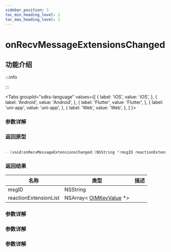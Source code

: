 ```yaml
---
sidebar_position: 3
toc_min_heading_level: 2
toc_max_heading_level: 2
---
```


# onRecvMessageExtensionsChanged

## 功能介绍

:::info

:::

<Tabs
groupId="sdks-language"
values={[
{ label: 'iOS', value: 'iOS', },
{ label: 'Android', value: 'Android', },
{ label: 'Flutter', value: 'Flutter', },
{ label: 'uni-app', value: 'uni-app', },
{ label: 'Web', value: 'Web', },
]
}>

<TabItem value="Flutter">

### 参数详解

</TabItem>

<TabItem value="iOS">

### 返回原型

```swift showLineNumbers

- (void)onRecvMessageExtensionsChanged:(NSString *)msgID reactionExtensionKeyList:(NSArray<OIMKeyValue *> *)reactionExtensionKeyList;

```

### 返回结果

| 名称                  | 类型                                                             | 描述 |
| --------------------- | ---------------------------------------------------------------- | ---- |
| msgID                 | NSString                                                         |      |
| reactionExtensionList | NSArray< [OIMKeyValue](docs/sdks/Class/Message/KeyValue.mdx) \*> |      |

</TabItem>

<TabItem value="Android">

### 参数详解

</TabItem>

<TabItem value="Web">

### 参数详解

</TabItem>

<TabItem value="uni-app">

### 参数详解

</TabItem>

</Tabs>
